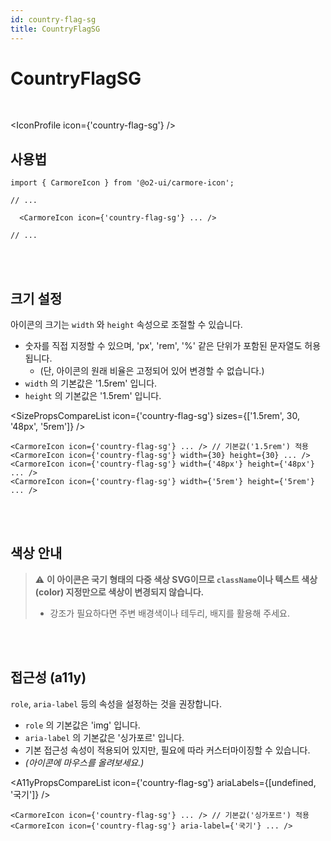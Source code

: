 ```yaml
---
id: country-flag-sg
title: CountryFlagSG
---
```




# CountryFlagSG

<br />

<IconProfile icon={'country-flag-sg'} />

## 사용법

```tsx
import { CarmoreIcon } from '@o2-ui/carmore-icon';

// ...

  <CarmoreIcon icon={'country-flag-sg'} ... />

// ...
```

<br />
<br />

## 크기 설정

아이콘의 크기는 `width` 와 `height` 속성으로 조절할 수 있습니다.

- 숫자를 직접 지정할 수 있으며, 'px', 'rem', '%' 같은 단위가 포함된 문자열도 허용됩니다.
  - (단, 아이콘의 원래 비율은 고정되어 있어 변경할 수 없습니다.)
- `width` 의 기본값은 '1.5rem' 입니다.
- `height` 의 기본값은 '1.5rem' 입니다.

<SizePropsCompareList icon={'country-flag-sg'} sizes={['1.5rem', 30, '48px', '5rem']} />

```tsx
<CarmoreIcon icon={'country-flag-sg'} ... /> // 기본값('1.5rem') 적용
<CarmoreIcon icon={'country-flag-sg'} width={30} height={30} ... />
<CarmoreIcon icon={'country-flag-sg'} width={'48px'} height={'48px'} ... />
<CarmoreIcon icon={'country-flag-sg'} width={'5rem'} height={'5rem'} ... />
```

<br />
<br />

## 색상 안내

> ⚠️ <b>이 아이콘은 국기 형태의 다중 색상 SVG이므로 `className`이나 텍스트 색상(color) 지정만으로 색상이 변경되지 않습니다. </b>
>
> - 강조가 필요하다면 주변 배경색이나 테두리, 배지를 활용해 주세요.

<br />
<br />

## 접근성 (a11y)

`role`, `aria-label` 등의 속성을 설정하는 것을 권장합니다.

- `role` 의 기본값은 'img' 입니다.
- `aria-label` 의 기본값은 '싱가포르' 입니다.
- 기본 접근성 속성이 적용되어 있지만, 필요에 따라 커스터마이징할 수 있습니다.
- _(아이콘에 마우스를 올려보세요.)_

<A11yPropsCompareList icon={'country-flag-sg'} ariaLabels={[undefined, '국기']} />

```tsx
<CarmoreIcon icon={'country-flag-sg'} ... /> // 기본값('싱가포르') 적용
<CarmoreIcon icon={'country-flag-sg'} aria-label={'국기'} ... />
```
